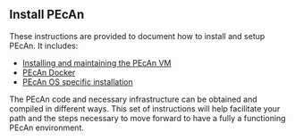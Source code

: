 ## Install PEcAn {#pecan-manual-setup}

These instructions are provided to document how to install and setup PEcAn. It includes:

- [Installing and maintaining the PEcAn VM](#pecanvm)
- [PEcAn Docker](#docker-index)
- [PEcAn OS specific installation](#osinstall)


The PEcAn code and necessary infrastructure can be obtained and compiled in different  ways. This set of instructions will help facilitate your path and the steps necessary to move forward to have a fully a functioning PEcAn environment.